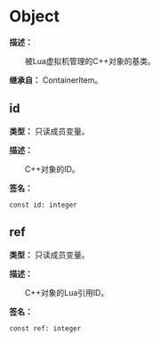 
# Object

**描述：**

&emsp;&emsp;被Lua虚拟机管理的C++对象的基类。

**继承自：** ContainerItem。

## id

**类型：** 只读成员变量。

**描述：**

&emsp;&emsp;C++对象的ID。

**签名：**
```tl
const id: integer
```

## ref

**类型：** 只读成员变量。

**描述：**

&emsp;&emsp;C++对象的Lua引用ID。

**签名：**
```tl
const ref: integer
```